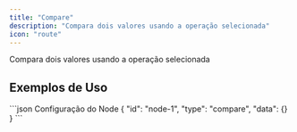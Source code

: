 ```yaml
---
title: "Compare"
description: "Compara dois valores usando a operação selecionada"
icon: "route"
---
```


<Card title="O que faz?" icon="lightbulb" iconType="duotone">
  Compara dois valores usando a operação selecionada
</Card>


## Exemplos de Uso

<Tabs>
  <Tab title="Exemplo Básico">
    
  </Tab>
</Tabs>

<CodeGroup>
```json Configuração do Node
{
  "id": "node-1",
  "type": "compare",
  "data": {}
}
```
</CodeGroup>
